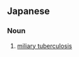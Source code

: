 ==Japanese==
{{ja-kanjitab|ぞく|りゅう|けつ|かく|k3=けっ|yomi=o}}

===Noun===
{{ja-noun|ぞくりゅうけっかく}}

# {{lb|ja|pathology|sort=そくりゅうけっかく}} [[miliary tuberculosis]]
